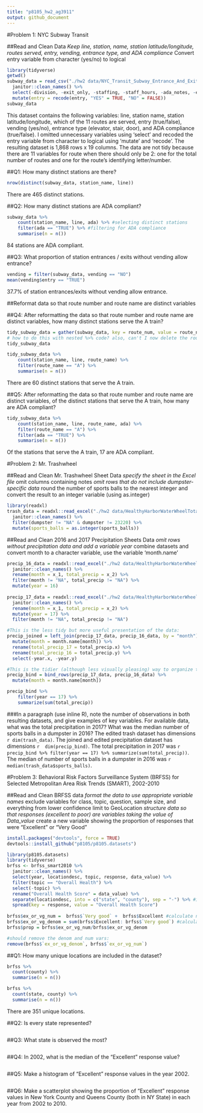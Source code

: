 ```yaml
---
title: "p8105_hw2_ag3911"
output: github_document
---
```


#Problem 1: NYC Subway Transit 

##Read and Clean Data
*Keep line, station, name, station latitude/longitude, routes served, entry, vending, entrance type, and ADA compliance
*Convert entry variable from character (yes/no) to logical
```r
library(tidyverse)
getwd()
subway_data = read_csv("./hw2 data/NYC_Transit_Subway_Entrance_And_Exit_Data.csv") %>%
  janitor::clean_names() %>%
  select(-division, -exit_only, -staffing, -staff_hours, -ada_notes, -entrance_location, -entrance_longitude, -entrance_latitude, -station_location, -corner, -east_west_street, -north_south_street, -free_crossover) %>%
  mutate(entry = recode(entry, "YES" = TRUE, "NO" = FALSE))
subway_data
```
This dataset contains the following variables: line, station name, station latitude/longitude, which of the 11 routes are served, entry (true/false), vending (yes/no), entrance type (elevator, stair, door), and ADA compliance (true/false). I omitted unnecessary variables using 'select' and recoded the entry variable from character to logical using 'mutate' and 'recode'. The resulting dataset is 1,868 rows x 19 columns. The data are not tidy because there are 11 variables for route when there should only be 2: one for the total number of routes and one for the route's identifying letter/number. 


##Q1: How many distinct stations are there? 
```r
nrow(distinct(subway_data, station_name, line))
```
There are 465 distinct stations. 

##Q2: How many distinct stations are ADA compliant?
```r
subway_data %>%
    count(station_name, line, ada) %>% #selecting distinct stations
    filter(ada == "TRUE") %>% #filtering for ADA compliance
    summarise(n = n())
```
84 stations are ADA compliant. 


##Q3: What proportion of station entrances / exits without vending allow entrance?
```r
vending = filter(subway_data, vending == "NO")
mean(vending$entry == "TRUE")
```
37.7% of station entrances/exits without vending allow entrance. 

##Reformat data so that route number and route name are distinct variables

##Q4: After reformatting the data so that route number and route name are distinct variables, how many distinct stations serve the A train?
```r
tidy_subway_data = gather(subway_data, key = route_num, value = route_name, route1:route11)
# how to do this with nested %>% code? also, can't I now delete the route_num bc seems to have no purpose? 
tidy_subway_data

tidy_subway_data %>%
    count(station_name, line, route_name) %>%
    filter(route_name == "A") %>%
    summarise(n = n())
```
There are 60 distinct stations that serve the A train.

##Q5: After reformatting the data so that route number and route name are distinct variables, of the distinct stations that serve the A train, how many are ADA compliant? 

```r
tidy_subway_data %>%
    count(station_name, line, route_name, ada) %>%
    filter(route_name == "A") %>%
    filter(ada == "TRUE") %>%
    summarise(n = n())
```
Of the stations that serve the A train, 17 are ADA compliant. 


#Problem 2: Mr. Trashwheel 

##Read and Clean Mr. Trashwheel Sheet Data 
*specify the sheet in the Excel file
*omit columns containing notes
*omit rows that do not include dumpster-specific data
*round the number of sports balls to the nearest integer and convert the result to an integer variable (using as.integer)

```r
library(readxl)
trash_data = readxl::read_excel("./hw2 data/HealthyHarborWaterWheelTotals2017-9-26.xlsx", sheet = "Mr. Trash Wheel", range = cell_cols(1:14)) %>%
  janitor::clean_names() %>%
  filter(dumpster != "NA" & dumpster != 23220) %>%
  mutate(sports_balls = as.integer(sports_balls)) 
```

##Read and Clean 2016 and 2017 Precipitation Sheets Data 
*omit rows without precipitation data and add a variable year
*combine datasets and convert month to a character variable, use the variable 'month.name'
```r
precip_16_data = readxl::read_excel("./hw2 data/HealthyHarborWaterWheelTotals2017-9-26.xlsx", sheet = "2016 Precipitation", skip = 2, col_names = FALSE) %>%
  janitor::clean_names() %>%
  rename(month = x_1, total_precip = x_2) %>%
  filter(month != "NA", total_precip != "NA") %>%
  mutate(year = 16) 
  
precip_17_data = readxl::read_excel("./hw2 data/HealthyHarborWaterWheelTotals2017-9-26.xlsx", sheet = "2017 Precipitation", skip = 2, col_names = FALSE) %>%
  janitor::clean_names() %>%
  rename(month = x_1, total_precip = x_2) %>%
  mutate(year = 17) %>%
  filter(month != "NA", total_precip != "NA")

#This is the less tidy but more useful presentation of the data: 
precip_joined = left_join(precip_17_data, precip_16_data, by = "month") %>%
  mutate(month = month.name[month]) %>%
  rename(total_precip_17 = total_precip.x) %>%
  rename(total_precip_16 = total_precip.y) %>%
  select(-year.x, -year.y)

#This is the tidier (although less visually pleasing) way to organize the data:
precip_bind = bind_rows(precip_17_data, precip_16_data) %>%
  mutate(month = month.name[month]) 

precip_bind %>%
    filter(year == 17) %>%
    summarize(sum(total_precip))
```

###In a paragraph (use inline R), note the number of observations in both resulting datasets, and give examples of key variables. For available data, what was the total precipitation in 2017? What was the median number of sports balls in a dumpster in 2016? 
The edited trash dataset has dimensions `r dim(trash_data)`. The joined and edited precipitation dataset has dimensions `r  dim(precip_bind)`. The total precipitation in 2017 was `r precip_bind %>%
filter(year == 17) %>% summarize(sum(total_precip))`. The median of number of sports balls in a dumpster in 2016 was `r median(trash_data$sports_balls)`. 


#Problem 3: Behavioral Risk Factors Surveillance System (BRFSS) for Selected Metropolitan Area Risk Trends (SMART), 2002-2010 

##Read and Clean BRFSS data
*format the data to use appropriate variable names
*exclude variables for class, topic, question, sample size, and everything from lower confidence limit to GeoLocation
*structure data so that responses (excellent to poor) are variables taking the value of Data_value
*create a new variable showing the proportion of responses that were “Excellent” or “Very Good”
```r
install.packages("devtools", force = TRUE)
devtools::install_github("p8105/p8105.datasets")

library(p8105.datasets)
library(tidyverse)
brfss <- brfss_smart2010 %>%
  janitor::clean_names() %>%
  select(year, locationdesc, topic, response, data_value) %>%
  filter(topic == "Overall Health") %>% 
  select(-topic) %>%
  rename("Overall Health Score" = data_value) %>%
  separate(locationdesc, into = c("state", "county"), sep = "-") %>% #instead of keeping     locationabbr, separate locationdesc into two columns: one with state and one with county 
  spread(key = response, value = "Overall Health Score") 
 
brfss$ex_or_vg_num =  brfss$`Very good` +  brfss$Excellent #calculate numerator (the sum of very good or excellent responses)
brfss$ex_or_vg_denom = sum(brfss$Excellent: brfss$`Very good`) #calculate denominator (the sum of all responses)
brfss$prop = brfss$ex_or_vg_num/brfss$ex_or_vg_denom

#should remove the denom and num vars: 
remove(brfss$`ex_or_vg_denom`, brfss$`ex_or_vg_num`)
```

##Q1: How many unique locations are included in the dataset?  
```r
brfss %>%
  count(county) %>%
  summarise(n = n()) 

brfss %>%
  count(state, county) %>%
  summarise(n = n())
```
There are 351 unique locations. 

##Q2: Is every state represented?
```r
```

##Q3: What state is observed the most?
```r
```

##Q4: In 2002, what is the median of the “Excellent” response value?
```r

```

##Q5: Make a histogram of “Excellent” response values in the year 2002.
```r

```

##Q6: Make a scatterplot showing the proportion of “Excellent” response values in New York County and Queens County (both in NY State) in each year from 2002 to 2010.
```r

```

















